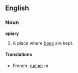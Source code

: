 ==English==
===Noun===
'''apiary'''

#A place where [[bee]]s are kept. <!--Not the same as a beehive-->

====Translations====
*French: [[rucher]] ''m''